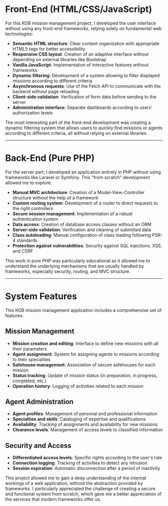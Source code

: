 # Front-End (HTML/CSS/JavaScript)

For this KGB mission management project, I developed the user interface without using any front-end frameworks, relying solely on fundamental web technologies:

- **Semantic HTML structure**: Clear content organization with appropriate HTML5 tags for better accessibility
- **Responsive CSS layout**: Creation of an adaptive interface without depending on external libraries like Bootstrap
- **Vanilla JavaScript**: Implementation of interactive features without frameworks
- **Dynamic filtering**: Development of a system allowing to filter displayed missions according to different criteria
- **Asynchronous requests**: Use of the Fetch API to communicate with the backend without page reloading
- **Client-side validation**: Verification of form data before sending to the server
- **Administration interface**: Separate dashboards according to users' authorization levels

The most interesting part of the front-end development was creating a dynamic filtering system that allows users to quickly find missions or agents according to different criteria, all without relying on external libraries.

---

# Back-End (Pure PHP)

For the server part, I developed an application entirely in PHP without using frameworks like Laravel or Symfony. This "from scratch" development allowed me to explore:

- **Manual MVC architecture**: Creation of a Model-View-Controller structure without the help of a framework
- **Custom routing system**: Development of a router to direct requests to the right controllers
- **Secure session management**: Implementation of a robust authentication system
- **Data access**: Creation of database access classes without an ORM
- **Server-side validation**: Verification and cleaning of submitted data
- **Class autoloading**: Manual configuration of class loading following PSR-4 standards
- **Protection against vulnerabilities**: Security against SQL injections, XSS, and CSRF

This work in pure PHP was particularly educational as it allowed me to understand the underlying mechanisms that are usually handled by frameworks, especially security, routing, and MVC structure.

---

# System Features

This KGB mission management application includes a comprehensive set of features:

## Mission Management

- **Mission creation and editing**: Interface to define new missions with all their parameters
- **Agent assignment**: System for assigning agents to missions according to their specialties
- **Safehouse management**: Association of secure safehouses for each mission
- **Status tracking**: Update of mission status (in preparation, in progress, completed, etc.)
- **Operation history**: Logging of activities related to each mission

## Agent Administration

- **Agent profiles**: Management of personal and professional information
- **Specialties and skills**: Cataloging of expertise and qualifications
- **Availability**: Tracking of assignments and availability for new missions
- **Clearance levels**: Management of access levels to classified information

## Security and Access

- **Differentiated access levels**: Specific rights according to the user's role
- **Connection logging**: Tracking of activities to detect any intrusion
- **Session expiration**: Automatic disconnection after a period of inactivity

This project allowed me to gain a deep understanding of the internal workings of a web application, without the abstraction provided by frameworks. I particularly appreciated the challenge of creating a secure and functional system from scratch, which gave me a better appreciation of the services that modern frameworks offer us.
